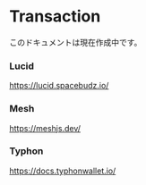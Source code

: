 
# Transaction

<Callout type="warning" emoji="⚠️">
  このドキュメントは現在作成中です。
</Callout>

### Lucid
https://lucid.spacebudz.io/

### Mesh
https://meshjs.dev/

### Typhon 
https://docs.typhonwallet.io/
